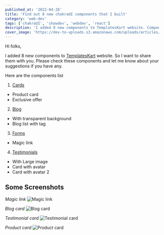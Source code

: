 ```yaml
---
published_at: '2022-04-28'
title: 'Find out 8 new chakraUI components that I built'
category: 'web-dev'
tags: ['chakraUI', 'showdev', 'webdev', 'react']
description: 'I added 8 new components to TemplatesKart website. Components categories are cards, forms, blog and testimonials.'
cover_image: 'https://dev-to-uploads.s3.amazonaws.com/uploads/articles/h0argufw367jjzvq6xmi.png'
---
```


Hi folks, <br />

I added 8 new components to [TemplatesKart](https://templateskart.com) website. So I want to share them with you. Please check these components and let me know about your suggestions if you have any. <br />

Here are the components list

1. [Cards](https://templateskart.com/components/cards)

- Product card
- Exclusive offer

2. [Blog](https://templateskart.com/components/blog)

- With transparent background
- Blog list with tag

3. [Forms](https://templateskart.com/components/forms)

- Magic link

4. [Testimonials](https://templateskart.com/components/testimonials)

- With Large image
- Card with avatar
- Card with avatar 2

## Some Screenshots

_Magic link_
![Magic link](https://dev-to-uploads.s3.amazonaws.com/uploads/articles/nxe7ofvmnt2r1s247oet.png)

_Blog card_
![Blog card](https://dev-to-uploads.s3.amazonaws.com/uploads/articles/ldsyeoa9ila2ayd38kvs.png)

_Testimonial card_
![Testimonial card](https://dev-to-uploads.s3.amazonaws.com/uploads/articles/vcm38hv614vmbpbcpulf.png)

_Product card_
![Product card](https://dev-to-uploads.s3.amazonaws.com/uploads/articles/wlqn8so08xoount1an0b.png)
